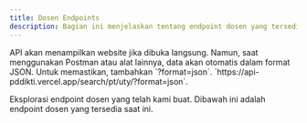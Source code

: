 ```yaml
---
title: Dosen Endpoints
description: Bagian ini menjelaskan tentang endpoint dosen yang tersedia.
---
```


<Note type="danger" title="Perhatian">
 API akan menampilkan website jika dibuka langsung. Namun, saat menggunakan Postman atau alat lainnya, data akan otomatis dalam format JSON. Untuk memastikan, tambahkan `?format=json`.
</Note>

<Note type="success" title="Contoh">
 `https://api-pddikti.vercel.app/search/pt/uty/?format=json`.
</Note>

Eksplorasi endpoint dosen yang telah kami buat. Dibawah ini adalah endpoint dosen yang tersedia saat ini.

<Outlet path="/getting-started/dosen" />